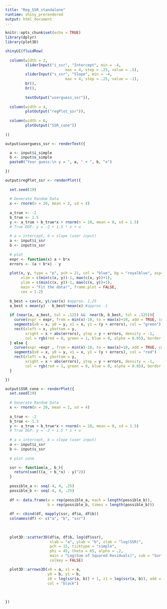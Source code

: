 ```yaml
---
title: "Reg_SSR_standalone"
runtime: shiny_prerendered
output: html_document
---
```


```r
knitr::opts_chunk$set(echo = TRUE)
library(dplyr)
library(plot3D)
```

```r
shinyUI(fluidRow(
  
  column(width = 2,
         sliderInput("i_ssr", "Intercept", min = -4,
                           max = 4, step = .25, value = .5),
         sliderInput("s_ssr", "Slope", min = -4,
                           max = 4, step = .25, value = -1),
         br(),
         br(),
               
         textOutput("userguess_ssr")),
  
  column(width = 4,
         plotOutput("regPlot_ssr")),
  
  column(width = 6,
         plotOutput("SSR_cone"))
  
))
```


```r

output$userguess_ssr <- renderText({

  a <- input$i_simple
  b <- input$s_simple
  paste0("Your guess:\n y = ", a, " + ", b, "x")
  
})

output$regPlot_ssr <- renderPlot({
 
  set.seed(19)
  
  # Generate Random Data
  x <- rnorm(n = 20, mean = 2, sd = 4)
  
  a_true <- -2
  b_true <- 1.5
  y <- a_true + b_true*x + rnorm(n = 20, mean = 0, sd = 1.5)
  # True DGP: y = -2 + 1.5 * x + u
      
  # a = intercept, b = slope (user input)
  a <- input$i_ssr
  b <- input$s_ssr
      
  # plot
  expr <- function(x) a + b*x
  errors <- (a + b*x) - y 
  
  plot(x, y, type = "p", pch = 21, col = "blue", bg = "royalblue", asp=1,
       xlim = c(min(c(x, y))-1, max(c(x, y))+1),
       ylim = c(min(c(x, y))-1, max(c(x, y))+1),
       main = "Fit the data!", frame.plot = FALSE,
       cex = 1.2)
  
  b_best = cov(x, y)/var(x) #approx. 1.25
  a_best = mean(y) - b_best*mean(x) #approx -1
  
  if (near(a, a_best, tol = .125) &&  near(b, b_best, tol = .125)){
    curve(expr = expr, from = min(x)-10, to = max(x)+10, add = TRUE, col = "black")
    segments(x0 = x, y0 = y, x1 = x, y1 = (y + errors), col = "green")
    rect(xleft = x, ybottom = y,
         xright = x + abs(errors), ytop = y + errors, density = -1,
         col = rgb(red = 0, green = 1, blue = 0, alpha = 0.05), border = NA)
  } else {
    curve(expr =expr , from = min(x)-10, to = max(x)+10, add = TRUE, col = "black")
    segments(x0 = x, y0 = y, x1 = x, y1 = (y + errors), col = "red")
    rect(xleft = x, ybottom = y,
         xright = x + abs(errors), ytop = y + errors, density = -1,
         col = rgb(red = 1, green = 0, blue = 0, alpha = 0.05), border = NA)
  }

})

output$SSR_cone <- renderPlot({
  set.seed(19)
  
  # Generate Random Data
  x <- rnorm(n = 20, mean = 2, sd = 4)
  
  a_true <- -2
  b_true <- 1.5
  y <- a_true + b_true*x + rnorm(n = 20, mean = 0, sd = 1.5)
  # True DGP: y = -2 + 1.5 * x + u
      
  # a = intercept, b = slope (user input)
  a <- input$i_ssr
  b <- input$s_ssr
      
  # plot cone

  ssr <- function(a_, b_){
    return(sum(((a_ + b_*x) - y)^2))
  }
  
  possible_a <- seq(-4, 4, .25)
  possible_b <- seq(-4, 4, .25)
  
  df <- data.frame(a = rep(possible_a, each = length(possible_b)),
                   b = rep(possible_b, times = length(possible_b)))
  
  df <- cbind(df, mapply(ssr, df$a, df$b))
  colnames(df) <- c("a", "b", "ssr")
  
  
  
  plot3D::scatter3D(df$a, df$b, log(df$ssr),
                    xlab = "a", ylab = "b", zlab = "log(SSR)",
                    pch = 15, ticktype = "simple",
                    phi = 45, theta = 65, alpha = .2,
                    main = "Log(Sum of Squared Residuals)", sub = "Surface Plot",
                    colkey = FALSE)

  plot3D::arrows3D(x0 = a, x1 = a,
                   y0 = b, y1 = b,
                   z0 = log(ssr(a, b)) + 1, z1 = log(ssr(a, b)), add = T,
                   col = "black")
  
  
  
})

```

